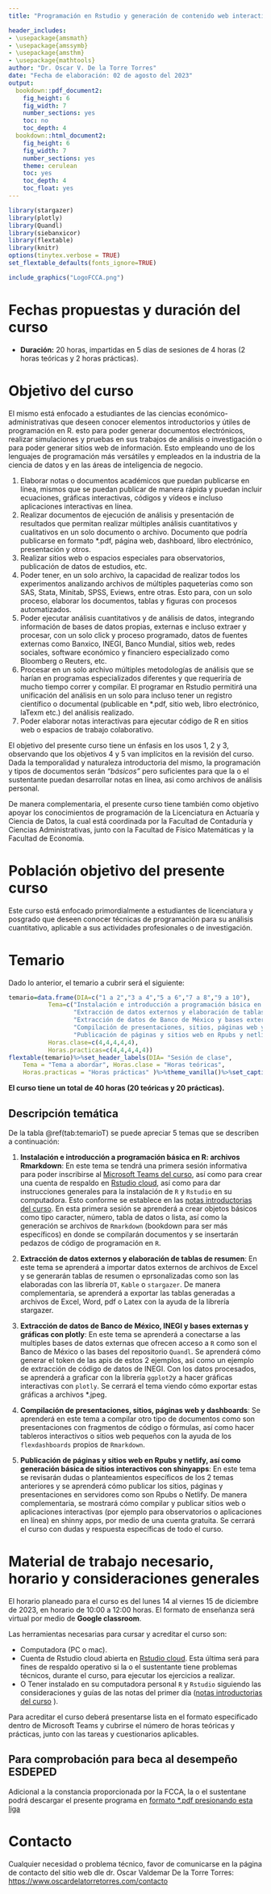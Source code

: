 ```yaml
---
title: "Programación en Rstudio y generación de contenido web interactivo para estudiantes de las Ciencias Económico-Administrativas"

header_includes:
- \usepackage{amsmath}
- \usepackage{amssymb}
- \usepackage{amsthm}
- \usepackage{mathtools}
author: "Dr. Oscar V. De la Torre Torres"
date: "Fecha de elaboración: 02 de agosto del 2023"
output: 
  bookdown::pdf_document2:
    fig_height: 6
    fig_width: 7
    number_sections: yes
    toc: no
    toc_depth: 4
  bookdown::html_document2:
    fig_height: 6
    fig_width: 7
    number_sections: yes
    theme: cerulean
    toc: yes
    toc_depth: 4
    toc_float: yes
---
```


```r
library(stargazer)
library(plotly)
library(Quandl)
library(siebanxicor)
library(flextable)
library(knitr)
options(tinytex.verbose = TRUE)
set_flextable_defaults(fonts_ignore=TRUE)
```

```r
include_graphics("LogoFCCA.png")
```

# Fechas propuestas y duración del curso

- **Duración:** 20 horas, impartidas en 5 días de sesiones de 4 horas (2 horas teóricas y 2 horas prácticas).

# Objetivo del curso

El mismo está enfocado a estudiantes de las ciencias económico-administrativas que deseen conocer elementos introductorios y útiles de programación en R. esto para poder generar documentos electrónicos, realizar simulaciones y pruebas en sus trabajos de análisis o investigación o para poder generar sitios web de información. Esto empleando uno de los lenguajes de programación más versátiles y empleados en la industria de la ciencia de datos y en las áreas de inteligencia de negocio.

1. Elaborar notas o documentos académicos que puedan publicarse en línea, mismos que se puedan publicar de manera rápida y puedan incluir ecuaciones, gráficas interactivas, códigos y vídeos e incluso aplicaciones interactivas en línea.
2. Realizar documentos de ejecución de análisis y presentación de resultados que permitan realizar múltiples análisis cuantitativos y cualitativos en un solo documento o archivo. Documento que podría publicarse en formato *.pdf, página web, dashboard, libro electrónico, presentación y otros.
3. Realizar sitios web o espacios especiales para observatorios, publicación de datos de estudios, etc.
4. Poder tener, en un solo archivo, la capacidad de realizar todos los experimentos analizando archivos de múltiples paqueterías como son SAS, Stata, Minitab, SPSS, Eviews, entre otras. Esto para, con un solo proceso, elaborar los documentos, tablas y figuras con procesos automatizados.
5. Poder ejecutar análisis cuantitativos y de análisis de datos, integrando información de bases de datos propias, externas e incluso extraer y procesar, con un solo click y proceso programado, datos de fuentes externas como Banxico, INEGI, Banco Mundial, sitios web, redes sociales, software económico y financiero especializado como Bloomberg o Reuters, etc.
7. Procesar en un solo archivo múltiples metodologías de análisis que se harían en programas especializados diferentes y que requeriría de mucho tiempo correr y compilar. El programar en Rstudio permitirá una unificación del análisis en un solo  para incluso tener un registro científico o documental (publicable en *.pdf, sitio web, libro electrónico, laTexm etc.) del análisis realizado.
6. Poder elaborar notas interactivas para ejecutar código de R en sitios web o espacios de trabajo colaborativo.

El objetivo del presente curso tiene un énfasis en los usos 1, 2 y 3, observando que los objetivos 4 y 5 van implícitos en la revisión del curso. Dada la temporalidad y naturaleza introductoria del mismo, la programación y tipos de documentos serán *"básicos"* pero suficientes para que la o el sustentante puedan desarrollar notas en línea, asi como archivos de análisis personal.

De manera complementaria, el presente curso tiene también como objetivo apoyar los conocimientos de programación de la Licenciatura en Actuaría y Ciencia de Datos, la cual está coordinada por la Facultad de Contaduría y Ciencias Administrativas, junto con la Facultad de Físico Matemáticas y la Facultad de Economía.

# Población objetivo del presente curso

Este curso está enfocado primordialmente a estudiantes de licenciatura y posgrado que deseen conocer técnicas de programación para su análisis cuantitativo, aplicable a sus actividades profesionales o de investigación.

# Temario

Dado lo anterior, el temario a cubrir será el siguiente:

```r
temario=data.frame(DIA=c("1 a 2","3 a 4","5 a 6","7 a 8","9 a 10"),
           Tema=c("Instalación e introducción a programación básica en R: archivos Rmarkdown",
                  "Extracción de datos externos y elaboración de tablas de resumen",
                  "Extracción de datos de Banco de México y bases externas y gráficas con Ggplot y plotly",
                  "Compilación de presentaciones, sitios, páginas web y dashboards",
                  "Publicación de páginas y sitios web en Rpubs y netlify, así como generación básica de sitios interactivos con shinyapps"),
           Horas.clase=c(4,4,4,4,4),
           Horas.practicas=c(4,4,4,4,4))
flextable(temario)%>%set_header_labels(DIA= "Sesión de clase", 
    Tema = "Tema a abordar", Horas.clase = "Horas teóricas",
    Horas.practicas = "Horas prácticas" )%>%theme_vanilla()%>%set_caption("Temario del curso a impartir")%>%width(width =  1)
```

**El curso tiene un total de 40 horas (20 teóricas y 20 prácticas).**

## Descripción temática

De la tabla \@ref(tab:temarioT) se puede apreciar 5 temas que se describen a continuación:

1. **Instalación e introducción a programación básica en R: archivos Rmarkdown**: En este tema se tendrá una primera sesión informativa para poder inscribirse al [Microsoft Teams del curso](https://teams.microsoft.com/l/channel/19%3aCX1b7Fr-umdqtTIyt6NyGIXJ6ylF17ui0ta5yh8qMoQ1%40thread.tacv2/General?groupId=04e17f29-e8f1-478f-9467-8d8a45739c02&tenantId=9daedba0-bfb6-497b-b5b2-033489a731f2), así como para crear una cuenta de respaldo en [Rstudio cloud](https://login.rstudio.cloud/register?redirect=%2Foauth%2Fauthorize%3Fredirect_uri%3Dhttps%253A%252F%252Frstudio.cloud%252Flogin%26client_id%3Drstudio-cloud%26response_type%3Dcode%26show_auth%3D0%26show_login%3D0%26show_setup%3D0), así como para dar instrucciones generales para la instalación de `R` y `Rstudio` en su computadora. Esto conforme se establece en las [notas introductorias del curso](https://www.rpubs.com/odelatorre/CursoR). En esta primera sesión se aprenderá a crear objetos básicos como tipo caracter, número, tabla de datos o lista, así como la generación se archivos de `Rmarkdown` (bookdown para ser más específicos) en donde se compilarán documentos y se insertarán pedazos de código de programación en `R`.

2. **Extracción de datos externos y elaboración de tablas de resumen**: En este tema se aprenderá a importar datos externos de archivos de Excel y se generarán tablas de resumen o eprsonalizadas como son las elaboradas con las librería `DT`, `Kable` o `stargazer`. De manera complementaria, se aprenderá a exportar las tablas generadas a archivos de Excel, Word, pdf o Latex con la ayuda de la librería stargazer.

3. **Extracción de datos de Banco de México, INEGI y bases externas y gráficas con plotly**: En este tema se aprenderá a conectarse a las multiples bases de datos externas que ofrecen acceso a `R` como son el Banco de México o las bases del repositorio `Quandl`. Se aprenderá cómo generar el token de las apis de estos 2 ejemplos, así como un ejemplo de extracción de código de datos de INEGI.
Con los datos procesados, se aprenderá a graficar con la librería `ggplot2`y a hacer gráficas interactivas con `plotly`. Se cerrará el tema viendo cómo exportar estas gráficas a archivos \*.jpeg.

4. **Compilación de presentaciones, sitios, páginas web y dashboards**: Se aprenderá en este tema a compilar otro tipo de documentos como son presentaciones con fragmentos de código o fórmulas, así como hacer tableros interactivos o sitios web pequeños con la ayuda de los `flexdashboards` propios de `Rmarkdown`.

5. **Publicación de páginas y sitios web en Rpubs y netlify, así como generación básica de sitios interactivos con shinyapps**: En este tema se revisarán dudas o planteamientos específicos de los 2 temas anteriores y se aprenderá cómo publicar los sitios, páginas y presentaciones en servidores como son Rpubs o Netlify. De manera complementaria, se mostrará cómo compilar y publicar sitios web o aplicaciones interactivas (por ejemplo para observatorios o aplicaciones en línea) en shinny apps, por medio de una cuenta gratuita. Se cerrará el curso con dudas y respuesta específicas de todo el curso.


# Material de trabajo necesario, horario y consideraciones generales

El horario planeado para el curso es del lunes 14 al viernes 15 de diciembre de 2023, en horario de 10:00 a 12:00 horas. El formato de enseñanza será virtual por medio de **Google classroom**.

Las herramientas necesarias para cursar y acreditar el curso son:

- Computadora (PC o mac).
- Cuenta de Rstudio cloud abierta en [Rstudio cloud](https://login.rstudio.cloud/register?redirect=%2Foauth%2Fauthorize%3Fredirect_uri%3Dhttps%253A%252F%252Frstudio.cloud%252Flogin%26client_id%3Drstudio-cloud%26response_type%3Dcode%26show_auth%3D0%26show_login%3D0%26show_setup%3D0). Esta última será para fines de respaldo operativo si la o el sustentante tiene problemas técnicos, durante el curso, para ejecutar los ejercicios a realizar.
- O Tener instalado en su computadora personal `R` y `Rstudio` siguiendo las consideraciones y guías de las notas del primer día ([notas introductorias del curso](https://www.rpubs.com/odelatorre/CursoR) ).

Para acreditar el curso deberá presentarse lista en el formato especificado dentro de Microsoft Teams y cubrirse el número de horas teóricas y prácticas, junto con las tareas y cuestionarios aplicables.


## Para comprobación para beca al desempeño ESDEPED

Adicional a la constancia proporcionada por la FCCA, la o el sustentane podrá descargar el presente programa en [formato *.pdf presionando esta liga](https://www.dropbox.com/s/vp8f6ntrxg9c5bc/planEstudiosEstudiantes.pdf?raw=1)

# Contacto

Cualquier necesidad o problema técnico, favor de comunicarse en la página de contacto del sitio web dle dr. Oscar Valdemar De la Torre Torres: [https://www.oscardelatorretorres.com/contacto](https://www.oscardelatorretorres.com/contacto)